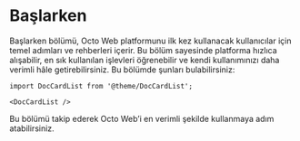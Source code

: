 # Başlarken

Başlarken bölümü, Octo Web platformunu ilk kez kullanacak kullanıcılar için temel adımları ve rehberleri içerir. Bu bölüm sayesinde platforma hızlıca alışabilir, en sık kullanılan işlevleri öğrenebilir ve kendi kullanımınızı daha verimli hâle getirebilirsiniz. Bu bölümde şunları bulabilirsiniz:

```mdx-code-block
import DocCardList from '@theme/DocCardList';

<DocCardList />
```

Bu bölümü takip ederek Octo Web’i en verimli şekilde kullanmaya adım atabilirsiniz.